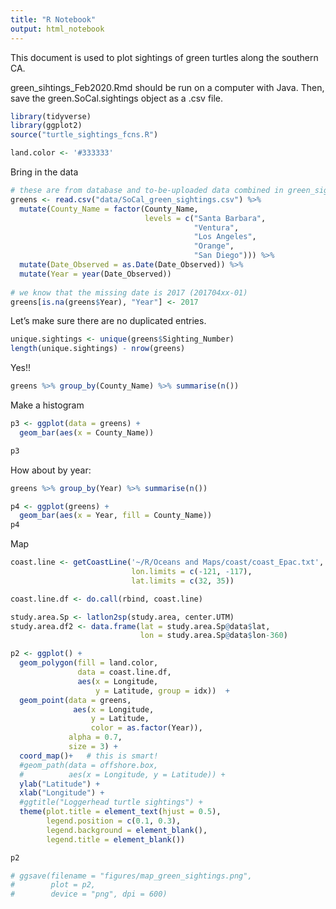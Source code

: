 ```yaml
---
title: "R Notebook"
output: html_notebook
---
```


This document is used to plot sightings of green turtles along the southern CA. 

green_sihtings_Feb2020.Rmd should be run on a computer with Java. Then, save the green.SoCal.sightings object as a .csv file. 

```r
library(tidyverse)
library(ggplot2)
source("turtle_sightings_fcns.R")

land.color <- '#333333'
```

Bring in the data
```r
# these are from database and to-be-uploaded data combined in green_sightings_Feb2020.Rmd
greens <- read.csv("data/SoCal_green_sightings.csv") %>%
  mutate(County_Name = factor(County_Name,
                              levels = c("Santa Barbara",
                                         "Ventura", 
                                         "Los Angeles",
                                         "Orange",
                                         "San Diego"))) %>%
  mutate(Date_Observed = as.Date(Date_Observed)) %>%
  mutate(Year = year(Date_Observed))
         
# we know that the missing date is 2017 (201704xx-01)
greens[is.na(greens$Year), "Year"] <- 2017


```

Let's make sure there are no duplicated entries.

```r
unique.sightings <- unique(greens$Sighting_Number)
length(unique.sightings) - nrow(greens)
```

Yes!!

```r
greens %>% group_by(County_Name) %>% summarise(n())
```


Make a histogram
```r

p3 <- ggplot(data = greens) + 
  geom_bar(aes(x = County_Name))

p3
```

How about by year:

```r
greens %>% group_by(Year) %>% summarise(n())
```


```r

p4 <- ggplot(greens) + 
  geom_bar(aes(x = Year, fill = County_Name))
p4
```

Map

```r
coast.line <- getCoastLine('~/R/Oceans and Maps/coast/coast_Epac.txt',
                           lon.limits = c(-121, -117),
                           lat.limits = c(32, 35))

coast.line.df <- do.call(rbind, coast.line)

study.area.Sp <- latlon2sp(study.area, center.UTM)
study.area.df2 <- data.frame(lat = study.area.Sp@data$lat,
                             lon = study.area.Sp@data$lon-360)

p2 <- ggplot() +
  geom_polygon(fill = land.color,
               data = coast.line.df,
               aes(x = Longitude,
                   y = Latitude, group = idx))  +
  geom_point(data = greens,
              aes(x = Longitude, 
                  y = Latitude, 
                  color = as.factor(Year)),
             alpha = 0.7,
             size = 3) +
  coord_map()+   # this is smart!
  #geom_path(data = offshore.box,
  #          aes(x = Longitude, y = Latitude)) +
  ylab("Latitude") +
  xlab("Longitude") +
  #ggtitle("Loggerhead turtle sightings") +
  theme(plot.title = element_text(hjust = 0.5),
        legend.position = c(0.1, 0.3),
        legend.background = element_blank(),
        legend.title = element_blank())

p2

# ggsave(filename = "figures/map_green_sightings.png", 
#        plot = p2,
#        device = "png", dpi = 600)
```

